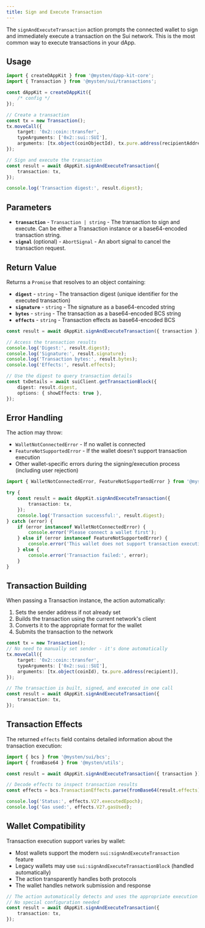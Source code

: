 ```yaml
---
title: Sign and Execute Transaction
---
```


The `signAndExecuteTransaction` action prompts the connected wallet to sign and immediately execute
a transaction on the Sui network. This is the most common way to execute transactions in your dApp.

## Usage

```typescript
import { createDAppKit } from '@mysten/dapp-kit-core';
import { Transaction } from '@mysten/sui/transactions';

const dAppKit = createDAppKit({
	/* config */
});

// Create a transaction
const tx = new Transaction();
tx.moveCall({
	target: '0x2::coin::transfer',
	typeArguments: ['0x2::sui::SUI'],
	arguments: [tx.object(coinObjectId), tx.pure.address(recipientAddress)],
});

// Sign and execute the transaction
const result = await dAppKit.signAndExecuteTransaction({
	transaction: tx,
});

console.log('Transaction digest:', result.digest);
```

## Parameters

- **`transaction`** - `Transaction | string` - The transaction to sign and execute. Can be either a
  Transaction instance or a base64-encoded transaction string.
- **`signal`** (optional) - `AbortSignal` - An abort signal to cancel the transaction request.

## Return Value

Returns a `Promise` that resolves to an object containing:

- **`digest`** - `string` - The transaction digest (unique identifier for the executed transaction)
- **`signature`** - `string` - The signature as a base64-encoded string
- **`bytes`** - `string` - The transaction as a base64-encoded BCS string
- **`effects`** - `string` - Transaction effects as base64-encoded BCS

```typescript
const result = await dAppKit.signAndExecuteTransaction({ transaction });

// Access the transaction results
console.log('Digest:', result.digest);
console.log('Signature:', result.signature);
console.log('Transaction bytes:', result.bytes);
console.log('Effects:', result.effects);

// Use the digest to query transaction details
const txDetails = await suiClient.getTransactionBlock({
	digest: result.digest,
	options: { showEffects: true },
});
```

## Error Handling

The action may throw:

- `WalletNotConnectedError` - If no wallet is connected
- `FeatureNotSupportedError` - If the wallet doesn't support transaction execution
- Other wallet-specific errors during the signing/execution process (including user rejection)

```typescript
import { WalletNotConnectedError, FeatureNotSupportedError } from '@mysten/dapp-kit-core';

try {
	const result = await dAppKit.signAndExecuteTransaction({
		transaction: tx,
	});
	console.log('Transaction successful:', result.digest);
} catch (error) {
	if (error instanceof WalletNotConnectedError) {
		console.error('Please connect a wallet first');
	} else if (error instanceof FeatureNotSupportedError) {
		console.error('This wallet does not support transaction execution');
	} else {
		console.error('Transaction failed:', error);
	}
}
```

## Transaction Building

When passing a Transaction instance, the action automatically:

1. Sets the sender address if not already set
2. Builds the transaction using the current network's client
3. Converts it to the appropriate format for the wallet
4. Submits the transaction to the network

```typescript
const tx = new Transaction();
// No need to manually set sender - it's done automatically
tx.moveCall({
	target: '0x2::coin::transfer',
	typeArguments: ['0x2::sui::SUI'],
	arguments: [tx.object(coinId), tx.pure.address(recipient)],
});

// The transaction is built, signed, and executed in one call
const result = await dAppKit.signAndExecuteTransaction({
	transaction: tx,
});
```

## Transaction Effects

The returned `effects` field contains detailed information about the transaction execution:

```typescript
import { bcs } from '@mysten/sui/bcs';
import { fromBase64 } from '@mysten/utils';

const result = await dAppKit.signAndExecuteTransaction({ transaction });

// Decode effects to inspect transaction results
const effects = bcs.TransactionEffects.parse(fromBase64(result.effects));

console.log('Status:', effects.V2?.executedEpoch);
console.log('Gas used:', effects.V2?.gasUsed);
```

## Wallet Compatibility

Transaction execution support varies by wallet:

- Most wallets support the modern `sui:signAndExecuteTransaction` feature
- Legacy wallets may use `sui:signAndExecuteTransactionBlock` (handled automatically)
- The action transparently handles both protocols
- The wallet handles network submission and response

```typescript
// The action automatically detects and uses the appropriate execution method
// No special configuration needed
const result = await dAppKit.signAndExecuteTransaction({
	transaction: tx,
});
```
